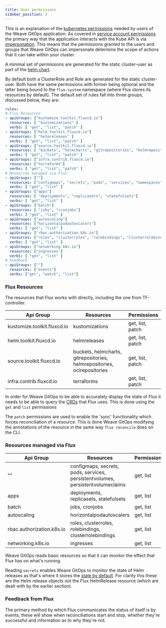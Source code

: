 ```yaml
---
title: User permissions
sidebar_position: 3
---
```


This is an explanation of the [kubernetes permissions](https://kubernetes.io/docs/reference/access-authn-authz/rbac/)
needed by users of the Weave GitOps application. As covered in
[service account permissions](service-account-permissions.mdx)
the primary way that the application interacts with the Kube API is via [impersonation](https://kubernetes.io/docs/reference/access-authn-authz/authentication/#user-impersonation).
This means that the permissions granted to the users and groups that Weave GitOps
can impersonate determine the scope of actions that it can take within your cluster.

A minimal set of permissions are generated for the static cluster-user as part
of the [helm chart](https://github.com/weaveworks/weave-gitops/tree/main/charts/gitops-server/templates/admin-user-roles.yaml).

By default both a ClusterRole and Role are generated for the static cluster-user.
Both have the same permissions with former being optional and the latter being
bound to the `flux-system` namespace (where Flux stores its resources by default).
The default set of rules fall into three groups, discussed below, they are:
```yaml
rules:
# Flux Resources
- apiGroups: ["kustomize.toolkit.fluxcd.io"]
  resources: [ "kustomizations" ]
  verbs: [ "get", "list", "patch" ]
- apiGroups: ["helm.toolkit.fluxcd.io"]
  resources: [ "helmreleases" ]
  verbs: [ "get", "list", "patch" ]
- apiGroups: ["source.toolkit.fluxcd.io"]
  resources: [ "buckets", "helmcharts", "gitrepositories", "helmrepositories", "ocirepositories" ]
  verbs: [ "get", "list", "patch" ]
- apiGroups: ["infra.contrib.fluxcd.io"]
  resources: ["terraforms"]
  verbs: [ "get", "list", "patch" ]
# Resources managed via Flux
- apiGroups: [""]
  resources: ["configmaps", "secrets", "pods", "services", "namespaces", "persistentvolumes", "persistentvolumeclaims"]
  verbs: [ "get", "list" ]
- apiGroups: ["apps"]
  resources: [ "deployments", "replicasets", "statefulsets"]
  verbs: [ "get", "list" ]
- apiGroups: ["batch"]
  resources: [ "jobs", "cronjobs"]
  verbs: [ "get", "list" ]
- apiGroups: ["autoscaling"]
  resources: ["horizontalpodautoscalers"]
  verbs: [ "get", "list" ]
- apiGroups: ["rbac.authorization.k8s.io"]
  resources: ["roles", "clusterroles", "rolebindings", "clusterrolebindings"]
  verbs: [ "get", "list" ]
- apiGroups: ["networking.k8s.io"]
  resources: ["ingresses"]
  verbs: [ "get", "list" ]
# Feedback
- apiGroups: [""]
  resources: ["events"]
  verbs: ["get", "watch", "list"]
```


### Flux Resources

The resources that Flux works with directly, including the one from TF-controller.

| Api Group                   | Resources                                                               | Permissions      |
| --------------------------- | ----------------------------------------------------------------------- | ---------------- |
| kustomize.toolkit.fluxcd.io | kustomizations                                                          | get, list, patch |
| helm.toolkit.fluxcd.io      | helmreleases                                                            | get, list, patch |
| source.toolkit.fluxcd.io    | buckets, helmcharts, gitrepositories, helmrepositories, ocirepositories | get, list, patch |
| infra.contrib.fluxcd.io     | terraforms                                                              | get, list, patch |

In order for Weave GitOps to be able to accurately display the state of Flux it
needs to be able to query the [CRDs](https://fluxcd.io/docs/components/) that Flux uses. This is done using the
`get` and `list` permissions

The `patch` permissions are used to enable the 'sync' functionality which forces
reconciliation of a resource. This is done Weave GitOps modifying the annotations
of the resource in the same way `flux reconcile` does on the CLI.

### Resources managed via Flux

| Api Group                 | Resources                                                                      | Permissions |
|---------------------------|--------------------------------------------------------------------------------|-------------|
| ""                        | configmaps, secrets, pods, services, persistentvolumes, persistentvolumeclaims | get, list   |
| apps                      | deployments, replicasets, statefulsets                                         | get, list   |
| batch                     | jobs, cronjobs                                                                 | get, list   |
| autoscaling               | horizontalpodautoscalers                                                       | get, list   |
| rbac.authorization.k8s.io | roles, clusterroles, rolebindings, clusterrolebindings                         | get, list   |
| networking.k8s.io         | ingresses                                                                      | get, list   |

Weave GitOps reads basic resources so that it can monitor the effect that Flux has
on what's running.

Reading `secrets` enables Weave GitOps to monitor the state of Helm releases
as that's where it stores the [state by default](https://helm.sh/docs/faq/changes_since_helm2/#secrets-as-the-default-storage-driver).
For clarity this these are the Helm release objects _not_ the Flux HelmRelease
resource (which are dealt with by the earlier section).

### Feedback from Flux

The primary method by which Flux communicates the status of itself is by events,
these will show when reconciliations start and stop, whether they're successful
and information as to why they're not.
